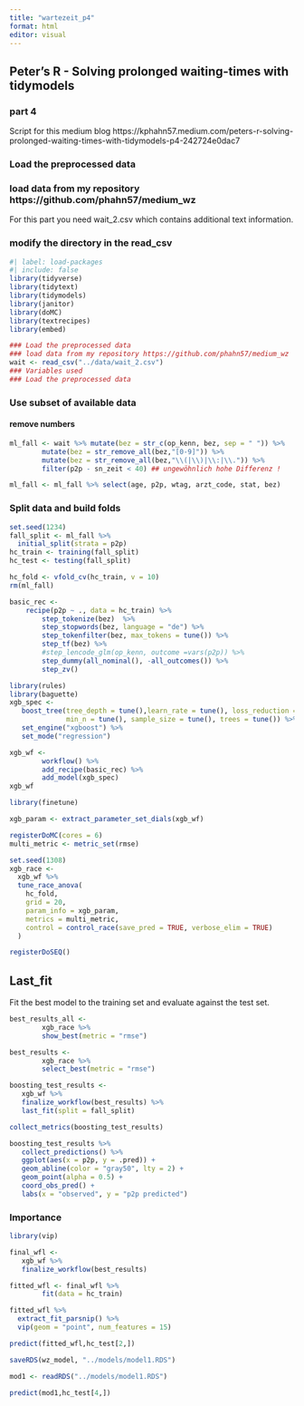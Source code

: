 ```yaml
---
title: "wartezeit_p4"
format: html
editor: visual
---
```


## Peter's R - Solving prolonged waiting-times with tidymodels

### part 4

Script for this medium blog
https://kphahn57.medium.com/peters-r-solving-prolonged-waiting-times-with-tidymodels-p4-242724e0dac7


### Load the preprocessed data

### load data from my repository https://github.com/phahn57/medium_wz

For this part you need wait_2.csv which contains additional text information.

### modify the directory in the read_csv

```r
#| label: load-packages
#| include: false
library(tidyverse)
library(tidytext)
library(tidymodels)
library(janitor)
library(doMC)
library(textrecipes)
library(embed)

### Load the preprocessed data
### load data from my repository https://github.com/phahn57/medium_wz
wait <- read_csv("../data/wait_2.csv")
### Variables used
### Load the preprocessed data
```

### Use subset of available data

#### remove numbers

```r
ml_fall <- wait %>% mutate(bez = str_c(op_kenn, bez, sep = " ")) %>%
        mutate(bez = str_remove_all(bez,"[0-9]")) %>%
        mutate(bez = str_remove_all(bez,"\\(|\\)|\\:|\\.")) %>%
        filter(p2p - sn_zeit < 40) ## ungewöhnlich hohe Differenz !

ml_fall <- ml_fall %>% select(age, p2p, wtag, arzt_code, stat, bez)
```

### Split data and build folds

```r
set.seed(1234)
fall_split <- ml_fall %>%
  initial_split(strata = p2p) 
hc_train <- training(fall_split)
hc_test <- testing(fall_split)

hc_fold <- vfold_cv(hc_train, v = 10)
rm(ml_fall)
```

```r
basic_rec <- 
    recipe(p2p ~ ., data = hc_train) %>%
        step_tokenize(bez)  %>%
        step_stopwords(bez, language = "de") %>%
        step_tokenfilter(bez, max_tokens = tune()) %>%
        step_tf(bez) %>% 
        #step_lencode_glm(op_kenn, outcome =vars(p2p)) %>% 
        step_dummy(all_nominal(), -all_outcomes()) %>%
        step_zv()

```

```r
library(rules)
library(baguette)
xgb_spec <- 
   boost_tree(tree_depth = tune(),learn_rate = tune(), loss_reduction = tune(), 
              min_n = tune(), sample_size = tune(), trees = tune()) %>%  
   set_engine("xgboost") %>% 
   set_mode("regression")

xgb_wf <- 
        workflow() %>% 
        add_recipe(basic_rec) %>% 
        add_model(xgb_spec)
xgb_wf
```

```r
library(finetune)

xgb_param <- extract_parameter_set_dials(xgb_wf)

registerDoMC(cores = 6)
multi_metric <- metric_set(rmse)

set.seed(1308)
xgb_race <-
  xgb_wf %>%
  tune_race_anova(
    hc_fold,
    grid = 20,
    param_info = xgb_param,
    metrics = multi_metric,
    control = control_race(save_pred = TRUE, verbose_elim = TRUE)
  )

registerDoSEQ()
```

## Last_fit

Fit the best model to the training set and evaluate against the test set.

```r
best_results_all <- 
        xgb_race %>% 
        show_best(metric = "rmse")

best_results <- 
        xgb_race %>% 
        select_best(metric = "rmse")

boosting_test_results <- 
   xgb_wf %>% 
   finalize_workflow(best_results) %>% 
   last_fit(split = fall_split)

collect_metrics(boosting_test_results)
```

```r
boosting_test_results %>% 
   collect_predictions() %>% 
   ggplot(aes(x = p2p, y = .pred)) + 
   geom_abline(color = "gray50", lty = 2) + 
   geom_point(alpha = 0.5) + 
   coord_obs_pred() + 
   labs(x = "observed", y = "p2p predicted")
```

### Importance

```r
library(vip)

final_wfl <- 
   xgb_wf %>% 
   finalize_workflow(best_results)

fitted_wfl <- final_wfl %>%  
        fit(data = hc_train) 

fitted_wfl %>%
  extract_fit_parsnip() %>%
  vip(geom = "point", num_features = 15)
```

```r
predict(fitted_wfl,hc_test[2,])
```

```r
saveRDS(wz_model, "../models/model1.RDS")
```

```r
mod1 <- readRDS("../models/model1.RDS")
```

```r
predict(mod1,hc_test[4,])
```
